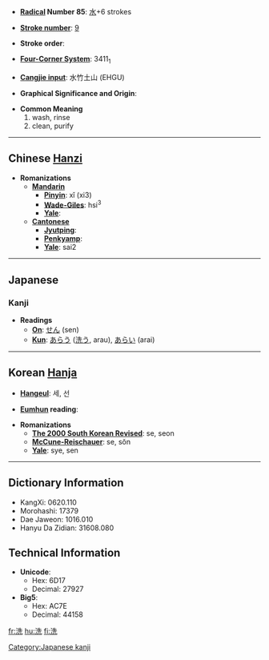 * '''[[Wiktionary:Chinese radical index| Radical]] Number 85''': [[Wiktionary:Chinese radical index 水|水]]+6 strokes

* '''[[Wiktionary:Chinese total strokes index|Stroke number]]''': [[Wiktionary:Chinese total strokes index 9|9]]

* '''Stroke order''': 

* '''[[Wiktionary:Chinese four corner index|Four-Corner System]]''': 3411<sub>1</sub>

* '''[[Wiktionary:Chinese Cangjie index|Cangjie input]]''': 水竹土山 (EHGU)

* '''Graphical Significance and Origin''': 

* '''Common Meaning'''
*#wash, rinse
*# clean, purify


----

== Chinese [[Hanzi]] ==

* '''Romanizations'''
** '''[[Mandarin]]'''
*** '''[[Pinyin]]''': xǐ (xi3)
*** '''[[Wade-Giles]]''': hsi<sup>3</sup>
*** '''[[Yale]]''': 
** '''[[Cantonese]]'''
*** '''[[Jyutping]]''':
*** '''[[Penkyamp]]''': 
*** '''[[Yale]]''': sai2


----

== Japanese ==
===Kanji===
* '''Readings'''
** '''[[On]]''': [[せん]] (sen)
** '''[[Kun]]''': [[あらう]] ([[洗う]], arau), [[あらい]] (arai)

----

== Korean [[Hanja]] ==

* '''[[Hangeul]]''': 세, 선

* '''[[Eumhun]] reading''': 

* '''Romanizations'''
** '''[[The 2000 South Korean Revised Romanization|The 2000 South Korean Revised]]''': se, seon
** '''[[McCune-Reischauer]]''': se, sŏn
** '''[[Yale]]''': sye, sen

----

== Dictionary Information ==

* KangXi: 0620.110
* Morohashi: 17379
* Dae Jaweon: 1016.010
* Hanyu Da Zidian: 31608.080

== Technical Information ==

* '''Unicode''':
** Hex: 6D17
** Decimal: 27927
* '''Big5''':
** Hex: AC7E
** Decimal: 44158

[[Category:Japanese kanji]]

[[fr:洗]]
[[hu:洗]]
[[fi:洗]]